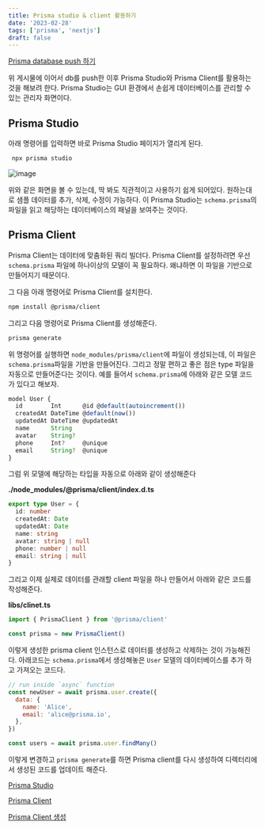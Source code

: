 ```yaml
---
title: Prisma studio & client 활용하기
date: '2023-02-28'
tags: ['prisma', 'nextjs']
draft: false
---
```


[Prisma database push 하기](https://june-dev.vercel.app/blog/prisma/prismaPushDatabase)

위 게시물에 이어서 db를 push한 이후 Prisma Studio와 Prisma Client를 활용하는 것을 해보려 한다.
Prisma Studio는 GUI 환경에서 손쉽게 데이터베이스를 관리할 수 있는 관리자 화면이다.

## Prisma Studio

아래 명령어를 입력하면 바로 Prisma Studio 페이지가 열리게 된다.

```bash
 npx prisma studio
```

![image](https://user-images.githubusercontent.com/72537762/221848933-daf5393d-642f-4eab-8d0a-360b465e7b9a.png)

위와 같은 화면을 볼 수 있는데, 딱 봐도 직관적이고 사용하기 쉽게 되어있다. 원하는대로 샘플 데이터를 추가, 삭제, 수정이 가능하다. 이 Prisma Studio는 `schema.prisma`의 파일을 읽고 해당하는 데이터베이스의 패널을 보여주는 것이다.

## Prisma Client

Prisma Client는 데이터에 맞춤화된 쿼리 빌더다. Prisma Client를 설정하려면 우선 `schema.prisma` 파일에 하나이상의 모델이 꼭 필요하다. 왜냐하면 이 파일을 기반으로 만들어지기 때문이다.

그 다음 아래 명령어로 Prisma Client를 설치한다.

```bash
npm install @prisma/client
```

그리고 다음 명령어로 Prisma Client를 생성해준다.

```bash
prisma generate
```

위 명령어를 실행하면 `node_modules/prisma/client`에 파일이 생성되는데, 이 파일은 `schema.prisma`파일을 기반을 만들어진다. 그리고 정말 편하고 좋은 점은 type 파일을 자동으로 만들어준다는 것이다. 예를 들어서 `schema.prisma`에 아래와 같은 모델 코드가 있다고 해보자.

```javascript
model User {
  id        Int      @id @default(autoincrement())
  createdAt DateTime @default(now())
  updatedAt DateTime @updatedAt
  name      String
  avatar    String?
  phone     Int?     @unique
  email     String?  @unique
}
```

그럼 위 모델에 해당하는 타입을 자동으로 아래와 같이 생성해준다

**./node_modules/@prisma/client/index.d.ts**

```typescript
export type User = {
  id: number
  createdAt: Date
  updatedAt: Date
  name: string
  avatar: string | null
  phone: number | null
  email: string | null
}
```

그리고 이제 실제로 데이터를 관래할 client 파일을 하나 만들어서 아래와 같은 코드를 작성해준다.

**libs/clinet.ts**

```javascript
import { PrismaClient } from '@prisma/client'

const prisma = new PrismaClient()
```

이렇게 생성한 prisma client 인스턴스로 데이터를 생성하고 삭제하는 것이 가능해진다.
아래코드는 `schema.prisma`에서 생성해놓은 `User` 모델의 데이터베이스를 추가 하고 가져오는 코드다.

```javascript
// run inside `async` function
const newUser = await prisma.user.create({
  data: {
    name: 'Alice',
    email: 'alice@prisma.io',
  },
})

const users = await prisma.user.findMany()
```

이렇게 변경하고 `prisma generate`를 하면 Prisma client를 다시 생성하여 디렉터리에서 생성된 코드를 업데이트 해준다.

[Prisma Studio](https://www.prisma.io/studio)

[Prisma Client](https://www.prisma.io/docs/concepts/components/prisma-client)

[Prisma Client 생성](https://www.prisma.io/docs/concepts/components/prisma-client/working-with-prismaclient/generating-prisma-client#the-prismaclient-npm-package)
